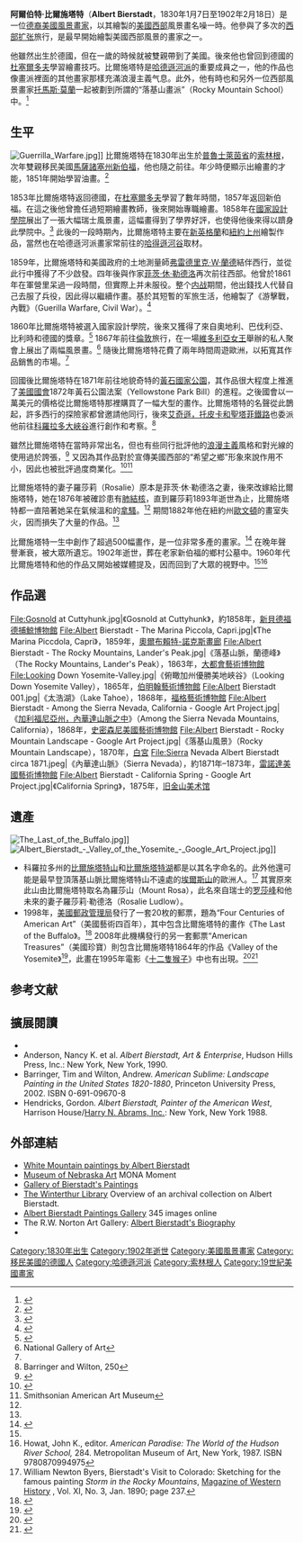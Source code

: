 {{Infobox artist
| bgcolour      = #6495ED
| name          = Albert Bierstadt
| image         = Bierstadt.jpg
| imagesize     = 220px
| caption       = 由[[拿破崙·薩洛尼|拿破崙·薩洛尼]]拍攝的照片
| birth_name    = 
| date_of_birth  = {{birth date|1830|01|07}}
| place_of_birth   = {{flag|Prussia|1803}}[[萊茵省|萊茵省]][[索林根|索林根]]
| date_of_death    = {{death date and age|1902|2|18|1830|01|07|mf=y}}
| place_of_death= {{flag|USA|1896}}[[紐約州|紐約州]][[紐約市|紐約市]]
| nationality   =     美國
| field         = [[風景畫|風景畫]]
| training      = [[杜塞爾多夫畫派|杜塞爾多夫畫派]]
| movement      = [[哈德遜河派|哈德遜河派]]
| works         = 
| patrons       = 
| influenced by =
| influenced    = [[威廉·布利斯·貝克|威廉·布利斯·貝克]]
| awards        = 
}}

'''阿爾伯特·比爾施塔特'''（'''Albert Bierstadt'''，1830年1月7日至1902年2月18日）是一位[[德裔美國人|德裔美國]][[風景|風景]][[畫家|畫家]]，以其繪製的[[美國西部|美國西部]]風景畫名噪一時。他參與了多次的[[西部扩张|西部扩张]]旅行，是最早開始繪製美國西部風景的畫家之一。

他雖然出生於德國，但在一歲的時候就被雙親帶到了美國。後來他也曾回到德國的[[杜塞爾多夫|杜塞爾多夫]]學習繪畫技巧。比爾施塔特是[[哈德遜河派|哈德遜河派]]的重要成員之一，他的作品也像畫派裡面的其他畫家那樣充滿浪漫主義气息。此外，他有時也和另外一位西部風景畫家[[托馬斯·莫蘭|托馬斯·莫蘭]]一起被劃到所謂的“落基山畫派”（Rocky Mountain School）中。<ref>{{cite web |url=http://www.tfaoi.com/aa/3aa/3aa269a1.htm |title=Picturing America's Natural Cathedrals |publisher=Tfaoi.com |accessdate=2012-05-20 |archive-date=2020-08-02 |archive-url=https://web.archive.org/web/20200802222102/http://www.tfaoi.com/aa/3aa/3aa269a1.htm |dead-url=no }}</ref>

==生平==
[[File:Guerrilla_Warfare.jpg|thumb]]]]
比爾施塔特在1830年出生於[[普魯士|普魯士]][[萊茵省|萊茵省]]的[[索林根|索林根]]，次年雙親移民美國[[馬薩諸塞州|馬薩諸塞州]][[新伯福_(麻省)|新伯福]]，他也隨之前往。年少時便顯示出繪畫的才能，1851年開始學習油畫。<ref name="appletons">{{Cite Appletons'|wstitle=Bierstadt, Albert|year=1900}}</ref>

1853年比爾施塔特返回德國，在[[杜塞爾多夫|杜塞爾多夫]]學習了數年時間，1857年返回新伯福。在這之後他曾擔任過短期繪畫教師，後來開始專職繪畫。1858年在[[國家設計學院|國家設計學院]]展出了一張大幅瑞士風景畫，這幅畫得到了學界好評，也使得他後來得以躋身此學院中。<ref>{{Cite web |url=http://www.nga.gov/content/ngaweb/Collection/artist-info.6707.html?artistId=6707&pageNumber=1 |title=National Gallery of Art |access-date=2014-11-08 |archive-date=2016-10-13 |archive-url=https://web.archive.org/web/20161013172605/http://www.nga.gov/content/ngaweb/Collection/artist-info.6707.html?artistId=6707&pageNumber=1 |dead-url=no }}</ref> 此後的一段時期內，比爾施塔特主要在[[新英格蘭|新英格蘭]]和[[紐約上州|紐約上州]]繪製作品，當然也在哈德遜河派畫家常前往的[[哈得遜河谷|哈得遜河谷]]取材。

1859年，比爾施塔特和美國政府的土地測量師[[弗雷德里克·W·蘭德|弗雷德里克·W·蘭德]]結伴西行，並從此行中獲得了不少啟發。四年後與作家[[菲茨·休·勒德洛|菲茨·休·勒德洛]]再次前往西部。他曾於1861年在軍營里呆過一段時間，但實際上并未服役。整个[[美國內戰|内战]]期間，他出錢找人代替自己去服了兵役，因此得以繼續作畫。基於其短暫的军旅生活，他繪製了《游擊戰，內戰》（Guerilla Warfare, Civil War）。<ref name="harvey">{{Cite book | isbn = 978-0-300-18733-5 | last = Harvey | first = Eleanor Jones
| others = Smithsonian American Art Museum; Metropolitan Museum of Art | title = The Civil War and American Art |publisher = Yale University Press | year = 2012}}</ref>

1860年比爾施塔特被選入國家設計學院，後來又獲得了來自奧地利、巴伐利亞、比利時和德國的獎章。<ref>{{Cite Collier's|wstitle=Bierstadt, Albert}}</ref> 1867年前往[[倫敦|倫敦]]旅行，在一場[[維多利亞女王|維多利亞女王]]舉辦的私人聚會上展出了兩幅風景畫。<ref name="National Gallery of Art">National Gallery of Art</ref> 隨後比爾施塔特花費了兩年時間周遊歐洲，以拓寬其作品銷售的市場。<ref name="National Gallery of Art"/>  

回國後比爾施塔特在1871年前往地貌奇特的[[黃石國家公園|黃石國家公園]]，其作品很大程度上推進了[[美國國會|美國國會]]1872年黃石公園法案（Yellowstone Park Bill）的進程。之後國會以一萬美元的價格從比爾施塔特那裡購買了一幅大型的畫作。比爾施塔特的名聲從此鵲起，許多西行的探險家都曾邀請他同行，後來[[艾奇遜，托皮卡和聖塔菲鐵路|艾奇遜，托皮卡和聖塔菲鐵路]]也委派他前往[[科羅拉多大峽谷|科羅拉多大峽谷]]進行創作和考察。<ref>Barringer and Wilton, 250</ref>

雖然比爾施塔特在當時非常出名，但也有些同行批評他的[[浪漫主義|浪漫主義]]風格和對光線的使用過於誇張，<ref>{{cite web|url=http://images.google.com/images?svnum=10&hl=en&lr=&safe=off&q=albert+bierstadt |title=Albert Bierstadt Images |publisher=Images.google.com |accessdate=2012-05-20}}</ref> 又因為其作品對於宣傳美國西部的“希望之鄉”形象來說作用不小，因此也被批評過度商業化。<ref>{{Cite web |url=http://americanart.si.edu/collections/search/artwork/?id=2059 |title=Smithsonian American Art Museum |access-date=2014-11-08 |archive-date=2017-08-06 |archive-url=https://web.archive.org/web/20170806050650/http://americanart.si.edu/collections/search/artwork/?id=2059 |dead-url=no }}</ref><ref>Smithsonian American Art Museum</ref>

比爾施塔特的妻子羅莎莉（Rosalie）原本是菲茨·休·勒德洛之妻，後來改嫁給比爾施塔特，她在1876年被確診患有[[肺結核|肺結核]]，直到羅莎莉1893年逝世為止，比爾施塔特都一直陪著她呆在氣候溫和的[[拿騷_(巴哈馬)|拿騷]]。<ref name="National Gallery of Art"/> 期間1882年他在紐約州[[歐文頓_(紐約州)|歐文頓]]的畫室失火，因而損失了大量的作品。<ref name="appletons"/>

比爾施塔特一生中創作了超過500幅畫作，是一位非常多產的畫家。<ref>{{cite web |author=Glenda Moore |url=http://www.xmission.com/~emailbox/glenda/bierstadt/bierstadt.html |title=xmission.com |publisher=xmission.com |date=2004-09-09 |accessdate=2012-12-19 |archive-date=2011-10-25 |archive-url=https://web.archive.org/web/20111025181731/http://www.xmission.com/~emailbox/glenda/bierstadt/bierstadt.html |dead-url=no }}</ref> 在晚年聲譽漸衰，被大眾所遺忘。1902年逝世，葬在老家新伯福的鄉村公墓中。1960年代比爾施塔特和他的作品又開始被媒體提及，因而回到了大眾的視野中。<ref name="National Gallery of Art"/><ref>Howat, John K., editor. ''American Paradise: The World of the Hudson River School,'' 284. Metropolitan Museum of Art, New York, 1987. ISBN 9780870994975</ref>

== 作品選 ==
{{main|阿爾伯特·比爾施塔特作品列表}}
<!-- 其他作品請參見維基共享，本頁面不應收錄過多圖片信息 -->
<gallery widths="230px" heights="180px" perrow="3">
File:Gosnold at Cuttyhunk.jpg|《Gosnold at Cuttyhunk》，約1858年，[[新貝德福德捕鯨博物館|新貝德福德捕鯨博物館]] 
File:Albert Bierstadt - The Marina Piccola, Capri.jpg|《The Marina Piccdola, Capri》，1859年，[[奧爾布賴特-諾克斯畫廊|奧爾布賴特-諾克斯畫廊]]
File:Albert Bierstadt - The Rocky Mountains, Lander's Peak.jpg|《落基山脈，蘭德峰》（The Rocky Mountains, Lander's Peak），1863年，[[大都會藝術博物館|大都會藝術博物館]]
File:Looking Down Yosemite-Valley.jpg|《俯瞰加州優勝美地峽谷》（Looking Down Yosemite Valley），1865年，[[伯明翰藝術博物館|伯明翰藝術博物館]]
File:Albert Bierstadt 001.jpg|《太浩湖》（Lake Tahoe），1868年，[[福格藝術博物館|福格藝術博物館]]
File:Albert Bierstadt - Among the Sierra Nevada, California - Google Art Project.jpg|《[[加利福尼亞州，內華達山脈之中|加利福尼亞州，內華達山脈之中]]》（Among the Sierra Nevada Mountains, California），1868年，[[史密森尼美國藝術博物館|史密森尼美國藝術博物館]]
File:Albert Bierstadt - Rocky Mountain Landscape - Google Art Project.jpg|《落基山風景》（Rocky Mountain Landscape），1870年，[[白宮|白宮]]
File:Sierra Nevada Albert Bierstadt circa 1871.jpeg|《內華達山脈》（Sierra Nevada），約1871年–1873年，[[雷諾達美國藝術博物館|雷諾達美國藝術博物館]]
File:Albert Bierstadt - California Spring - Google Art Project.jpg|《California Spring》，1875年，[[旧金山美术馆|旧金山美术馆]]
</gallery>

==遺產==
[[File:The_Last_of_the_Buffalo.jpg|thumb]]]]
[[File:Albert_Bierstadt_-_Valley_of_the_Yosemite_-_Google_Art_Project.jpg|thumb]]]]
* 科羅拉多州的[[比爾施塔特山|比爾施塔特山]]和[[比爾施塔特湖|比爾施塔特湖]]都是以其名字命名的。此外他還可能是最早登頂落基山脈比爾施塔特山不遠處的[[埃爾斯山|埃爾斯山]]的歐洲人。<ref>William Newton Byers, Bierstadt's Visit to Colorado: Sketching for the famous painting ''Storm in the Rocky Mountains'', [http://books.google.com/books?id=4fMOAAAAYAAJ&pg=PA238-IA5 Magazine of Western History] {{Wayback|url=http://books.google.com/books?id=4fMOAAAAYAAJ&pg=PA238-IA5 |date=20200725021652 }}, Vol. XI, No. 3, Jan. 1890; page 237.</ref>  其實原來此山由比爾施塔特取名為羅莎山（Mount Rosa），此名來自瑞士的[[罗莎峰|罗莎峰]]和他未來的妻子羅莎莉·勒德洛（Rosalie Ludlow）。
* 1998年，[[美國郵政管理局|美國郵政管理局]]發行了一套20枚的郵票，題為“Four Centuries of American Art”（美國藝術四百年），其中包含比爾施塔特的畫作《The Last of the Buffalo》。<ref>{{cite web |url=http://www.artonstamps.org/Countries/USA/USArt-400.htm |title=ArtOnStamps.org |publisher=ArtOnStamps.org |date=2010-07-09 |accessdate=2012-05-20 |archive-date=2017-11-09 |archive-url=https://web.archive.org/web/20171109060704/http://www.artonstamps.org/Countries/USA/USArt-400.htm |dead-url=no }}</ref>  2008年此機構發行的另一套郵票“American Treasures”（美國珍寶）則包含比爾施塔特1864年的作品《Valley of the Yosemite》<ref>{{cite web |url=http://shop.usps.com/webapp/wcs/stores/servlet/ProductDisplay?catalogId=10152&storeId=10001&categoryId=21902&productId=39451&langId=-1 |title=The Postal Store @ USPS.com |publisher=Shop.usps.com |date=2011-03-28 |accessdate=2012-05-20 |archive-date=2009-02-21 |archive-url=https://web.archive.org/web/20090221132552/http://shop.usps.com/webapp/wcs/stores/servlet/ProductDisplay?catalogId=10152&storeId=10001&categoryId=21902&productId=39451&langId=-1 |dead-url=no }}</ref>，此畫在1995年電影《[[十二隻猴子|十二隻猴子]]》中也有出現。<ref>{{cite web |url=http://www.xmission.com/~emailbox/glenda/bierstadt/b-valley_of_the_yosemite.jpg |title=image of Valley of the Yosemite |accessdate=2012-12-19 |archive-date=2011-06-05 |archive-url=https://web.archive.org/web/20110605192516/http://www.xmission.com/~emailbox/glenda/bierstadt/b-valley_of_the_yosemite.jpg |dead-url=no }}</ref><ref>{{Cite web |url=http://www.imdb.com/title/tt0114746/trivia |title=Twelve Monkeys trivia page at IMDB |access-date=2014-11-08 |archive-date=2020-11-29 |archive-url=https://web.archive.org/web/20201129004147/https://www.imdb.com/title/tt0114746/trivia |dead-url=no }}</ref>

==参考文献==
{{reflist|colwidth=30em}}

==擴展閱讀==
*{{cite book | title=[http://libmma.contentdm.oclc.org/cdm/compoundobject/collection/p15324coll10/id/38038/rec/39 ''American paradise: the world of the Hudson River school''] | location=New York | publisher=The Metropolitan Museum of Art | year=1987 | isbn=9780870994968}}
*Anderson, Nancy K. et al.  ''Albert Bierstadt, Art & Enterprise'', Hudson Hills Press, Inc.: New York, New York, 1990.
*Barringer, Tim and Wilton, Andrew. ''American Sublime: Landscape Painting in the United States 1820-1880'', Princeton University Press, 2002. ISBN 0-691-09670-8
*Hendricks, Gordon.  ''Albert Bierstadt, Painter of the American West'', Harrison House/[[Harry_N._Abrams,_Inc.|Harry N. Abrams, Inc.]]: New York, New York 1988.

==外部連結==
{{Commons category|Albert Bierstadt}}
* [https://web.archive.org/web/20120418174531/http://www.whitemountainart.com/ArtistGalleries/gal_ab.htm White Mountain paintings by Albert Bierstadt]
* [https://web.archive.org/web/20061006110723/http://mynptv.org/artsFeat/monamoments/mona42bierstadt.html Museum of Nebraska Art] MONA Moment
* [http://www.museumsyndicate.com/artist.php?artist=102 Gallery of Bierstadt's Paintings] {{Wayback|url=http://www.museumsyndicate.com/artist.php?artist=102 |date=20210126115812 }}
* [http://findingaid.winterthur.org/html/HTML_Finding_Aids/COL0276.htm  The Winterthur Library] {{Wayback|url=http://findingaid.winterthur.org/html/HTML_Finding_Aids/COL0276.htm |date=20171110132212 }} Overview of an archival collection on Albert Bierstadt.
* [http://www.albertbierstadt.org Albert Bierstadt Paintings Gallery] {{Wayback|url=http://www.albertbierstadt.org/ |date=20210422142146 }} 345 images online
* The R.W. Norton Art Gallery: [https://web.archive.org/web/20080509181735/http://www.rwnaf.org/albert_bierstadt.html Albert Bierstadt's Biography]
* {{Find a Grave|3014}}

{{Authority control}}

{{DEFAULTSORT:Bierstadt, Albert}}
[[Category:1830年出生|Category:1830年出生]]
[[Category:1902年逝世|Category:1902年逝世]]
[[Category:美國風景畫家|Category:美國風景畫家]]
[[Category:移民美國的德國人|Category:移民美國的德國人]]
[[Category:哈德遜河派|Category:哈德遜河派]]
[[Category:索林根人|Category:索林根人]]
[[Category:19世紀美國畫家|Category:19世紀美國畫家]]